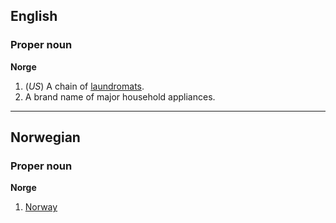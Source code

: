 ==English==
===Proper noun===
'''Norge'''

#(''US'') A chain of [[laundromat]]s.
#A brand name of major household appliances.

----
==Norwegian==
===Proper noun===
'''Norge'''

#[[Norway]]